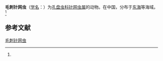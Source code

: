 {{Speciesbox
| name = 毛刺针网虫
| status = 
| status_system = 
| image = 
| genus = Stylodictya
| species = lasiacantha
| authority = (Tan et Tchang, 1976)<ref name='id9098'>{{cite web| url =http://www.bioinfo.cn/db05/BjdwSpecies.php?action=view&id=9098| title =毛刺针网虫| work =《中国动物物种编目数据库》| publisher =中国科学院微生物研究所| author =中国科学院动物研究所| accessdate =2009-04-16| deadurl =yes| archiveurl =https://web.archive.org/web/20160305025516/http://www.bioinfo.cn/db05/BjdwSpecies.php?action=view&id=9098| archivedate =2016-03-05}}</ref>
}}

'''毛刺针网虫'''（[[学名|学名]]：{{lang|la|''Stylodictya lasiacantha''}}）为[[孔盘虫科|孔盘虫科]][[针网虫属|针网虫属]]的动物。在中国，分布于[[东海|东海]]等海域。<ref name='id9098'/>

{{fact|盘环皆呈同心形。环宽由中心向周围逐渐变宽，因此7-8环宽约为2-3环宽的一倍。孔均为圆形，其大小几乎相等。盘内放射状小桁自中央室生出12-20根，到第4环则增至27-32根。各小桁延至盘面或盘缘外游离成毛发状骨针。骨针柔韧。全盘骨针百数以上。}}

== 参考文献 ==
{{reflist}}

{{Wikispecies|Stylodictya lasiacantha}}

[[Category:针网虫属|毛刺针网虫]]


{{放射虫小作品}}